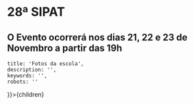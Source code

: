 
# 28ª SIPAT

## O Evento ocorrerá nos dias 21, 22 e 23 de Novembro a partir das 19h

    title: 'Fotos da escola',
    description: '',
    keywords: '',
    robots: ''
}}>{children}</BlogLayout>
